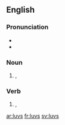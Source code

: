 ==English==

===Pronunciation===
* {{IPA|/lʌvz/}}
* {{audio|en-us-loves.ogg|Audio (US)}}

===Noun===
{{head|en}}

# {{alternative spelling of|luvz|lang=en|nodot=t}}, {{plural of|luv|lang=en|nocap=t}}

===Verb===
{{head|en}}

# {{alternative spelling of|luvz|lang=en|nodot=t}}, {{en-third-person singular of|luv}}

[[ar:luvs]]
[[fr:luvs]]
[[sv:luvs]]